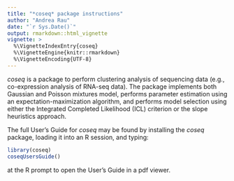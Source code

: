 ```yaml
---
title: "*coseq* package instructions"
author: "Andrea Rau"
date: "`r Sys.Date()`"
output: rmarkdown::html_vignette
vignette: >
  %\VignetteIndexEntry{coseq}
  %\VignetteEngine{knitr::rmarkdown}
  %\VignetteEncoding{UTF-8}
---
```


*coseq* is a package to perform clustering analysis of sequencing data (e.g., co-expression analysis 
of RNA-seq data). The package implements both Gaussian and Poisson mixtures model, performs 
parameter estimation using an expectation-maximization algorithm, and performs model selection 
using either the Integrated Completed Likelihood (ICL) criterion or the slope heuristics approach.

The full User's Guide for *coseq* may be found by installing the *coseq* package, loading it into an 
R session, and typing:
 
```r
library(coseq)
coseqUsersGuide()
```
at the R prompt to open the User's Guide in a pdf viewer.